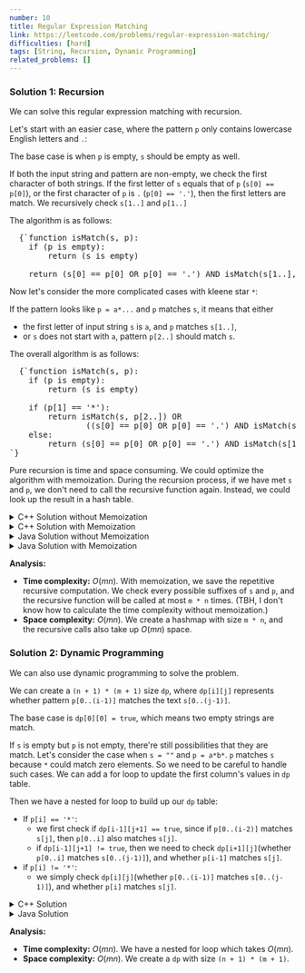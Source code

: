 ```yaml
---
number: 10
title: Regular Expression Matching
link: https://leetcode.com/problems/regular-expression-matching/
difficulties: [hard]
tags: [String, Recursion, Dynamic Programming]
related_problems: []
---
```



<h3 id="solution_1">Solution 1: Recursion</h3>

We can solve this regular expression matching with recursion.

Let's start with an easier case, where the pattern `p` only contains lowercase English letters and `.`:

The base case is when `p` is empty, `s` should be empty as well.

If both the input string and pattern are non-empty, we check the first character of both strings. If the first letter of `s` equals that of `p` (`s[0] == p[0]`), or the first character of `p` is `.` (`p[0] == '.'`), then the first letters are match. We recursively check `s[1..]` and `p[1..]`

The algorithm is as follows:

<pre class="pseudo-code">
  {`function isMatch(s, p):
    if (p is empty):
        return (s is empty)
    
    return (s[0] == p[0] OR p[0] == '.') AND isMatch(s[1..], p[1..])`}
</pre>

Now let's consider the more complicated cases with kleene star `*`:

If the pattern looks like `p = a*...` and `p` matches `s`, it means that either

- the first letter of input string `s` is `a`, and `p` matches `s[1..]`,
- or `s` does not start with `a`, pattern `p[2..]` should match `s`.

The overall algorithm is as follows:

<pre class="pseudo-code">
  {`function isMatch(s, p):
    if (p is empty):
        return (s is empty)

    if (p[1] == '*'):
        return isMatch(s, p[2..]) OR 
                ((s[0] == p[0] OR p[0] == '.') AND isMatch(s[1..], p))
    else:
        return (s[0] == p[0] OR p[0] == '.') AND isMatch(s[1..], p[1..])
`}
</pre>

Pure recursion is time and space consuming. We could optimize the algorithm with memoization. During the recursion process, if we have met `s` and `p`, we don't need to call the recursive function again. Instead, we could look up the result in a hash table.

<details class="code-details">
    <summary>C++ Solution without Memoization</summary>

```cpp
class Solution {
public:
    bool isMatch(string s, string p) {
        if (p.empty()) {
            return s.empty();
        }

        bool matchFirst = !s.empty() && (p[0] == '.' || p[0] == s[0]);

        if (p.length() > 1 && p[1] == '*') {
            return (isMatch(s, p.substr(2)) || (matchFirst && isMatch(s.substr(1), p)));
        }
        else {
            return (matchFirst && isMatch(s.substr(1), p.substr(1)));
        }
    }
};
```

</details>

<details class="code-details">
    <summary>C++ Solution with Memoization</summary>

```cpp
class Solution {
private:
    unordered_map<string, unordered_map<string, bool>> hashmap;

public:
    bool isMatch(string s, string p) {
        if (p.empty()) {
            return s.empty();
        }

        if (hashmap.count(s) > 0 && hashmap[s].count(p) > 0) {
            return hashmap[s][p];
        }

        bool matchFirst = !s.empty() && (p[0] == '.' || p[0] == s[0]);
        bool result;

        if (p.length() > 1 && p[1] == '*') {
            result = (isMatch(s, p.substr(2)) || (matchFirst && isMatch(s.substr(1), p)));
        }
        else {
            result = (matchFirst && isMatch(s.substr(1), p.substr(1)));
        }

        hashmap[s][p] = result;
        return result;
    }
};
```

</details>

<details class="code-details">
    <summary>Java Solution without Memoization</summary>

```java
class Solution {
    public boolean isMatch(String s, String p) {
        if (p.isEmpty()) {
            return s.isEmpty();
        }

        boolean matchFirst = !s.isEmpty() && (s.charAt(0) == p.charAt(0) || p.charAt(0) == '.');

        if (p.length() > 1 && p.charAt(1) == '*') {
            return isMatch(s, p.substring(2)) || (matchFirst && (isMatch(s.substring(1), p)));
        }
        else {
            return matchFirst && isMatch(s.substring(1), p.substring(1));
        }
    }
}
```

</details>

<details class="code-details">
    <summary>Java Solution with Memoization</summary>

```java
class Solution {
    private Map<String, Map<String, Boolean>> hashmap = new HashMap<>();

    public boolean isMatch(String s, String p) {
        if (p.isEmpty()) {
            return s.isEmpty();
        }

        if (hashmap.containsKey(s) && hashmap.get(s).containsKey(p)) {
            return hashmap.get(s).get(p);
        }

        boolean matchFirst = !s.isEmpty() && (s.charAt(0) == p.charAt(0) || p.charAt(0) == '.');
        boolean result;

        if (p.length() > 1 && p.charAt(1) == '*') {
            result = isMatch(s, p.substring(2)) || (matchFirst && (isMatch(s.substring(1), p)));
        }
        else {
            result = matchFirst && isMatch(s.substring(1), p.substring(1));
        }

        if (!hashmap.containsKey(s)) {
            hashmap.put(s, new HashMap<>());
        }
        hashmap.get(s).put(p, result);

        return result;
    }
}
```

</details>

**Analysis:**

- **Time complexity:** $O(mn)$. With memoization, we save the repetitive recursive computation. We check every possible suffixes of `s` and `p`, and the recursive function will be called at most `m * n` times. (TBH, I don't know how to calculate the time complexity without memoization.)
- **Space complexity:** $O(mn)$. We create a hashmap with size `m * n`, and the recursive calls also take up $O(mn)$ space.

<h3 id="solution_2">Solution 2: Dynamic Programming</h3>

We can also use dynamic programming to solve the problem.

We can create a `(n + 1) * (m + 1)` size `dp`, where `dp[i][j]` represents whether pattern `p[0..(i-1)]` matches the text `s[0..(j-1)]`.

The base case is `dp[0][0] = true`, which means two empty strings are match.

If `s` is empty but `p` is not empty, there're still possibilities that they are match. Let's consider the case when `s = ""` and `p = a*b*`. `p` matches `s` because `*` could match zero elements. So we need to be careful to handle such cases. We can add a for loop to update the first column's values in `dp` table.

Then we have a nested for loop to build up our `dp` table:

- If `p[i] == '*'`:
  - we first check if `dp[i-1][j+1] == true`, since if `p[0..(i-2)]` matches `s[j]`, then `p[0..i]` also matches `s[j]`.
  - if `dp[i-1][j+1] != true`, then we need to check `dp[i+1][j]`(whether `p[0..i]` matches `s[0..(j-1)]`), and whether `p[i-1]` matches `s[j]`.
- if `p[i] != '*'`:
  - we simply check `dp[i][j]`(whether `p[0..(i-1)]` matches `s[0..(j-1)]`), and whether `p[i]` matches `s[j]`.

<details class="code-details">
    <summary>C++ Solution</summary>

```cpp
class Solution {
public:
    bool isMatch(string s, string p) {
        int m = s.length(), n = p.length();
        vector<vector<bool>> dp(n + 1, vector<bool>(m + 1, false));

        dp[0][0] = true;

        for (int i = 0; i < n; i++) {
            if (p[i] == '*') {
                dp[i + 1][0] = dp[i - 1][0];
            }
        }

        for (int i = 0; i < n; i++) {
            if (p[i] == '*') {
                for (int j = 0; j < m; j++) {
                    dp[i + 1][j + 1] = dp[i - 1][j + 1] || (dp[i + 1][j] && (s[j] == p[i - 1] || p[i - 1] == '.'));
                }
            }
            else {
                for (int j = 0; j < m; j++) {
                    dp[i + 1][j + 1] = dp[i][j] && (s[j] == p[i] || p[i] == '.');
                }
            }
        }

        return dp[n][m];
    }
};
```

</details>

<details class="code-details">
    <summary>Java Solution</summary>

```java
class Solution {
    public boolean isMatch(String s, String p) {
        int m = s.length(), n = p.length();

        boolean[][] dp = new boolean[n + 1][m + 1];
        dp[0][0] = true;

        for (int i = 0; i < n; i++) {
            if (p.charAt(i) == '*') {
                dp[i + 1][0] = dp[i - 1][0];
            }
        }

        for (int i = 0; i < n; i++) {
            char c = p.charAt(i);
            if (c == '*') {
                for (int j = 0; j < m; j++) {
                    dp[i + 1][j + 1] = dp[i - 1][j + 1] ||
                        (dp[i + 1][j] && (s.charAt(j) == p.charAt(i - 1) || p.charAt(i - 1) == '.'));
                }
            }
            else {
                for (int j = 0; j < m; j++) {
                    dp[i + 1][j + 1] = dp[i][j] && (s.charAt(j) == c || c == '.');
                }
            }
        }

        return dp[n][m];
    }
}
```

</details>

**Analysis:**

- **Time complexity:** $O(mn)$. We have a nested for loop which takes $O(mn)$.
- **Space complexity:** $O(mn)$. We create a `dp` with size `(n + 1) * (m + 1)`.

<RegularExpressionMatchingEn />
